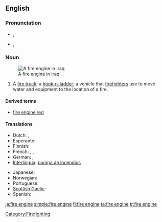 ==English==
{{wikipedia}}

===Pronunciation===
* {{a|British|Australian}} {{IPA|/faɪə(ɹ)-ɛn.dʒin/}}, {{SAMPA|/faI@(r)-En.dZIn/}}
* {{a|US}} {{IPA|/faɪɚ-ɛn.dʒin/}}, {{SAMPA|/faI@`-En.dZIn/}}

===Noun===
{{en-noun|sg=[[fire]] [[engine]]}}
[[Image:Baghdad fire department engine Iraq.jpg|thumb|A fire engine in Iraq]]

# A [[fire truck]]; a [[hook-n-ladder]]; a vehicle that [[firefighter]]s use to move water and equipment to the location of a fire.

====Derived terms====
* [[fire engine red]]

====Translations====
{{trans-top|fire truck}}
* Dutch: {{t+|nl|brandweerauto|m}}, {{t+|nl|brandweerwagen|m}}
* Esperanto: {{t+|eo|fajropumpilo|xs=Esperanto}}
* Finnish: {{t-|fi|paloauto}}
* French: {{t+|fr|camion d'incendie|m}}, {{t+|fr|pompe à incendie|f}}, {{t+|fr|voiture de pompiers|f}}
* German: {{t+|de|Feuerwehrwagen|m}}, {{t+|de|Feuerwehrspritze|f}}
* [[Interlingua]]: [[pumpa de incendios]]
{{trans-mid}}
* Japanese: {{t-|ja|消防車|tr=shōbōsha}}
* Norwegian: {{t-|no|brannbil|m}}
* Portuguese: {{t+|pt|bomba de incêndio|f}}
* [[Scottish Gaelic]]: {{t-|gd|einnsean-smàlaidh|m|xs=Scottish Gaelic}}
* Spanish: {{t+|es|coche de bomberos|m}}
{{trans-bottom}}

[[Category:Firefighting]]

[[ja:fire engine]]
[[simple:fire engine]]
[[fi:fire engine]]
[[ta:fire engine]]
[[tr:fire engine]]